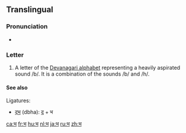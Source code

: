 {{Devanagari character info|hex=092D|name=DEVANAGARI LETTER BHA|image=[[File:Deva-bha.png|100px]]}}
{{also|म}}
==Translingual==

===Pronunciation===
* {{IPA|/bʱə/|lang=mul}}

===Letter===
{{mul-Deva|bha}}

# A letter of the [[Devanagari alphabet]] representing a heavily aspirated sound /b/.  It is a combination of the sounds /b/ and /h/.

====See also====
Ligatures:
* [[द्भ]] (dbha): [[द]] + भ

[[ca:भ]]
[[fr:भ]]
[[hu:भ]]
[[nl:भ]]
[[ja:भ]]
[[ru:भ]]
[[zh:भ]]